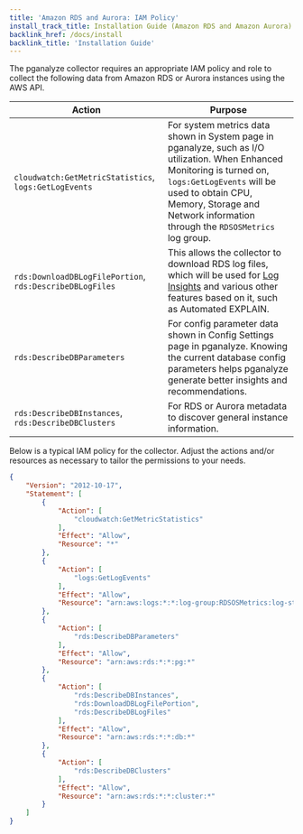 ```yaml
---
title: 'Amazon RDS and Aurora: IAM Policy'
install_track_title: Installation Guide (Amazon RDS and Amazon Aurora)
backlink_href: /docs/install
backlink_title: 'Installation Guide'
---
```


The pganalyze collector requires an appropriate IAM policy and role to collect
the following data from Amazon RDS or Aurora instances using the AWS API.

<table>
  <thead>
    <tr>
      <th>Action</th>
      <th>Purpose</th>
    </tr>
  </thead>
  <tbody>
    <tr>
      <td><code>cloudwatch:GetMetricStatistics</code>, <code>logs:GetLogEvents</code></td>
      <td>
        For system metrics data shown in System page in pganalyze, such as I/O
        utilization. When Enhanced Monitoring is turned on, <code>logs:GetLogEvents</code>
        will be used to obtain CPU, Memory, Storage and Network information
        through the <code>RDSOSMetrics</code> log group.
      </td>
    </tr>
    <tr>
      <td><code>rds:DownloadDBLogFilePortion</code>, <code>rds:DescribeDBLogFiles</code></td>
      <td>
        This allows the collector to download RDS log files, which will be
        used for <a href="https://pganalyze.com/log-insights">Log Insights</a>
        and various other features based on it, such as Automated EXPLAIN.
      </td>
    </tr>
    <tr>
      <td><code>rds:DescribeDBParameters</code></td>
      <td>
        For config parameter data shown in Config Settings page in pganalyze.
        Knowing the current database config parameters helps pganalyze generate
        better insights and recommendations.
      </td>
    </tr>
    <tr>
      <td><code>rds:DescribeDBInstances</code>, <code>rds:DescribeDBClusters</code></td>
      <td>
        For RDS or Aurora metadata to discover general instance information.
      </td>
    </tr>
  </tbody>
</table>

Below is a typical IAM policy for the collector. Adjust the actions and/or
resources as necessary to tailor the permissions to your needs.

```json
{
    "Version": "2012-10-17",
    "Statement": [
        {
            "Action": [
                "cloudwatch:GetMetricStatistics"
            ],
            "Effect": "Allow",
            "Resource": "*"
        },
        {
            "Action": [
                "logs:GetLogEvents"
            ],
            "Effect": "Allow",
            "Resource": "arn:aws:logs:*:*:log-group:RDSOSMetrics:log-stream:*"
        },
        {
            "Action": [
                "rds:DescribeDBParameters"
            ],
            "Effect": "Allow",
            "Resource": "arn:aws:rds:*:*:pg:*"
        },
        {
            "Action": [
                "rds:DescribeDBInstances",
                "rds:DownloadDBLogFilePortion",
                "rds:DescribeDBLogFiles"
            ],
            "Effect": "Allow",
            "Resource": "arn:aws:rds:*:*:db:*"
        },
        {
            "Action": [
                "rds:DescribeDBClusters"
            ],
            "Effect": "Allow",
            "Resource": "arn:aws:rds:*:*:cluster:*"
        }
    ]
}
```
